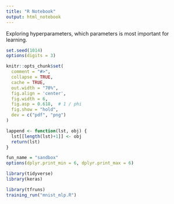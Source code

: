 ```yaml
---
title: "R Notebook"
output: html_notebook
---
```


Exploring hyperparameters, which parameters is most important for learning. 




```r

set.seed(1014)
options(digits = 3)

knitr::opts_chunk$set(
  comment = "#>",
  collapse = TRUE,
  cache = TRUE,
  out.width = "70%",
  fig.align = 'center',
  fig.width = 6,
  fig.asp = 0.618,  # 1 / phi
  fig.show = "hold",
  dev = c("pdf", "png")
)

lappend <- function(lst, obj) {
  lst[[length(lst)+1]] <- obj
  return(lst)
}

fun_name = "sandbox"
options(dplyr.print_min = 6, dplyr.print_max = 6)
```

```r
library(tidyverse)
library(keras)
```



```r

library(tfruns)
training_run("mnist_mlp.R")



```